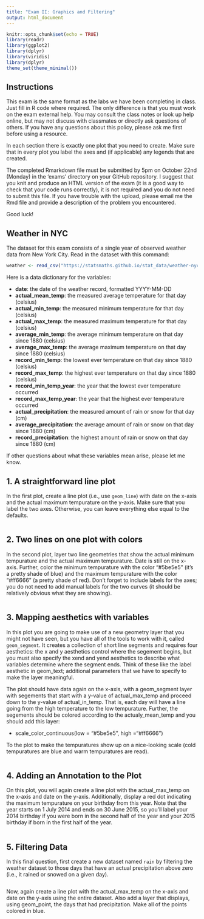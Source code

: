 ```yaml
---
title: "Exam II: Graphics and Filtering"
output: html_document
---
```


```r
knitr::opts_chunk$set(echo = TRUE)
library(readr)
library(ggplot2)
library(dplyr)
library(viridis)
library(dplyr)
theme_set(theme_minimal())
```

## Instructions

This exam is the same format as the labs we have been completing in class. Just
fill in R code where required. The only difference is that you must work on the
exam external help. You may consult the class notes or look up help online, but
may not discuss with classmates or directly ask questions of others. If you have
any questions about this policy, please ask me first before using a resource.

In each section there is exactly one plot that you need to create. Make sure
that in every plot you label the axes and (if applicable) any legends that are
created.

The completed Rmarkdown file must be submitted by 5pm on October 22nd (Monday)
in the 'exams' directory on your GitHub repository. I suggest that you knit and
produce an HTML version of the exam (it is a good way to check that your code
runs correctly), it is not required and you do not need to submit this file.
If you have trouble with the upload, please email me the Rmd file and provide
a description of the problem you encountered.

Good luck!

## Weather in NYC

The dataset for this exam consists of a single year of observed weather data
from New York City. Read in the dataset with this command:

```r
weather <- read_csv("https://statsmaths.github.io/stat_data/weather-nyc.csv")
```

Here is a data dictionary for the variables:

- **date**: 	               the date of the weather record, formatted YYYY-MM-DD
- **actual_mean_temp**: 	   the measured average temperature for that day (celsius)
- **actual_min_temp**: 	     the measured minimum temperature for that day (celsius)
- **actual_max_temp**: 	     the measured maximum temperature for that day (celsius)
- **average_min_temp**: 	   the average minimum temperature on that day since 1880 (celsius)
- **average_max_temp**:      the average maximum temperature on that day since 1880 (celsius)
- **record_min_temp**: 	     the lowest ever temperature on that day since 1880 (celsius)
- **record_max_temp**: 	     the highest ever temperature on that day since 1880 (celsius)
- **record_min_temp_year**:  the year that the lowest ever temperature occurred
- **record_max_temp_year**:  the year that the highest ever temperature occurred
- **actual_precipitation**:  the measured amount of rain or snow for that day (cm)
- **average_precipitation**: the average amount of rain or snow on that day since 1880 (cm)
- **record_precipitation**:  the highest amount of rain or snow on that day since 1880 (cm)

If other questions about what these variables mean arise, please let me know.

## 1. A straightforward line plot

In the first plot, create a line plot (i.e., use `geom_line`) with date
on the x-axis and the actual maximum tempurature on the y-axis. Make sure
that you label the two axes. Otherwise, you can leave everything else equal
to the defaults.

```r

```

## 2. Two lines on one plot with colors

In the second plot, layer two line geometries that show the actual
minimum tempurature and the actual maximum tempurature. Date is still
on the x-axis. Further, color the minimum tempurature with the color
"#5be5e5" (it's a pretty shade of blue) and the maximum tempurature
with the color "#ff6666" (a pretty shade of red). Don't forget to
include labels for the axes; you do not need to add manual labels for
the two curves (it should be relatively obvious what they are showing).

```r

```

## 3. Mapping aesthetics with variables

In this plot you are going to make use of a new geometry layer that you might
not have seen, but you have all of the tools to work with it, called `geom_segment`.
It creates a collection of short line segments and requires four aesthetics: the
x and y aesthetics control where the segement begins, but you must also specify
the xend and yend aesthetics to describe what variables determine where the segment
ends. Think of these like the label aesthetic in geom_text; additional parameters
that we have to specify to make the layer meaningful.

The plot should have data again on the x-axis, with a geom_segment layer with
segements that start with a y-value of actual_max_temp and proceed down to the
y-value of actual_in_temp. That is, each day will have a line going from the high
temperature to the low tempurature. Further, the segements should be colored according
to the actualy_mean_temp and you should add this layer:

- scale_color_continuous(low = "#5be5e5", high ="#ff6666")

To the plot to make the tempuratures show up on a nice-looking scale (cold tempuratures
are blue and warm tempuratures are read).

```r

```

## 4. Adding an Annotation to the Plot

On this plot, you will again create a line plot with the actual_max_temp on
the x-axis and date on the y-axis. Additionally, display a red dot indicating
the maximum tempurature on your birthday from this year. Note that the year
starts on 1 July 2014 and ends on 30 June 2015, so you'll label your 2014 birthday
if you were born in the second half of the year and your 2015 birthday if born
in the first half of the year.

```r

```

## 5. Filtering Data

In this final question, first create a new dataset named `rain` by
filtering the weather dataset to those days that have an actual precipitation
above zero (i.e., it rained or snowed on a given day).

```r

```

Now, again create a line plot with the actual_max_temp on the x-axis and
date on the y-axis using the entire dataset. Also add a layer that displays,
using geom_point, the days that had precipitation. Make all of the points
colored in blue.

```r

```

